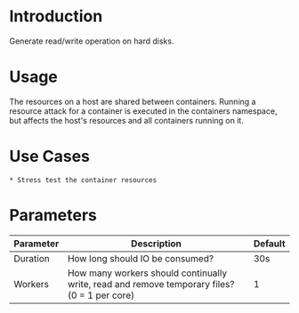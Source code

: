 # Introduction

Generate read/write operation on hard disks.

# Usage
The resources on a host are shared between containers.
Running a resource attack for a container is executed in the containers namespace, but affects the host's resources and all containers running on it.

# Use Cases

    * Stress test the container resources

# Parameters

| Parameter | Description                                                                                  | Default |
|-----------|----------------------------------------------------------------------------------------------|---------|
| Duration  | How long should IO be consumed?                                                              | 30s     |
| Workers   | How many workers should continually write, read and remove temporary files? (0 = 1 per core) | 1       |
